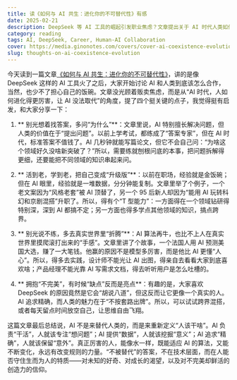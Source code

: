 ```yaml
---
title: 读《如何与 AI 共生：进化你的不可替代性》有感
date: 2025-02-21
description: DeepSeek 等 AI 工具的崛起引发职业焦虑？文章提出关于 AI 时代人类如何提升自身不可替代性的四个关键策略：提问、学习、实践、拥抱不完美，助你与 AI 共赢。
category: reading
tags: AI, DeepSeek, Career, Human-AI Collaboration
cover: https://media.ginonotes.com/covers/cover-ai-coexistence-evolution.jpeg
slug: thoughts-on-ai-coexistence-evolution
---
```


今天读到一篇文章[《如何与 AI 共生：进化你的不可替代性》](https://www.woshipm.com/zhichang/6182802.html)，讲的是像 DeepSeek 这样的 AI 工具火了之后，大家开始讨论 AI 和人类到底该怎么合作，当然，也少不了担心自己的饭碗。文章没光顾着贩卖焦虑，而是从“AI 时代，人如何进化得更厉害，让 AI 没法取代”的角度，提了四个挺关键的点子，我觉得挺有启发，和大家分享一下：

1. ** 别光想着找答案，多问“为什么”**：文章里说，AI 特别擅长解决问题，但人类的价值在于“提出问题”。以前上学考试，都练成了“答案专家”，但在 AI 时代，标准答案不值钱了。AI 几秒钟就能写篇论文，但它不会自己问：“为啥这个领域好久没啥新突破了？”所以，需要练就刨根问底的本事，把问题拆解得更细，还要能把不同领域的知识串起来问。

2. ** 活到老，学到老，把自己变成“升级版”**：以前在职场，经验就是金饭碗；但在 AI 眼里，经验就是一堆数据，分分钟能复制。文章里举了个例子，一个老文案因为“风格老套”被 AI 顶替了，另一个 95 后新人却因为“能用 AI 玩转科幻和京剧混搭”升职了。所以，得有个“T 型能力”：一方面得在一个领域钻研得特别深，深到 AI 都搞不定；另一方面也得多学点其他领域的知识，搞点跨界。

3. ** 别光说不练，多去真实世界里“折腾”**：AI 算法再牛，也比不上人在真实世界里摸爬滚打出来的“手感”。文章里讲了个故事，一个法国人用 AI 预测美国大选，赚了一大笔钱。他赢的原因不是模型多厉害，而是他比 AI 更懂“人心”。所以，得多去实践，设计师不能光让 AI 出图，得亲自去看看大家到底喜欢啥；产品经理不能光靠 AI 写需求文档，得去听听用户是怎么吐槽的。

4. ** 拥抱“不完美”，有时候“缺点”反而是亮点**：有趣的是，大家喜欢 DeepSeek 的原因竟然是它会“胡说八道”，但这反而让它更像一个真实的人。AI 追求精确，而人类的魅力在于“不按套路出牌”。所以，可以试试跨界混搭，或者每天留点时间放空自己，让思维自由飞翔。

这篇文章最后总结说，AI 不是来替代人类的，而是来重新定义“人该干啥”。AI 负责“干活”，人就该专注“想问题”；AI 提供“数据”，人就该挖掘“意义”；AI 追求“精确”，人就该保留“意外”。真正厉害的人，能像水一样，既能适应 AI 的算法，又能不断变化，永远有改变规则的力量。“不被替代”的答案，不在技术层面，而在人能否守住生而为人的特质——对未知的好奇、对成长的渴望，以及对不完美却鲜活的创造力的信仰。